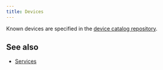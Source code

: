 ---
title: Devices
---



<FilteredDeviceSpecificationList count={20} shuffle={true} />

Known devices are specified in the [device catalog repository](/reference/device-entry).


## See also

* [Services](/services)

